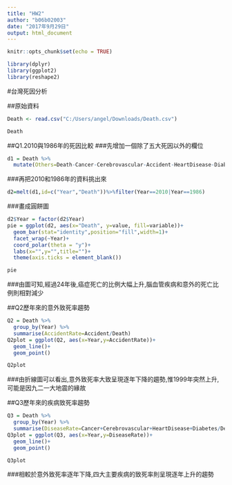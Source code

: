 ---
title: "HW2"
author: "b06b02003"
date: "2017年9月29日"
output: html_document
---

```{r setup, include=FALSE}
knitr::opts_chunk$set(echo = TRUE)
```
```{r}
library(dplyr)
library(ggplot2)
library(reshape2)
```
#台灣死因分析

##原始資料
```{r}
Death <- read.csv("C:/Users/angel/Downloads/Death.csv")
```
```{r echo=FALSE}
Death
```

##Q1.2010與1986年的死因比較
###先增加一個除了五大死因以外的欄位
```{r}
d1 = Death %>% 
  mutate(Others=Death-Cancer-Cerebrovascular-Accident-HeartDisease-Diabetes)
```
###再把2010和1986年的資料挑出來
```{r}
d2=melt(d1,id=c("Year","Death"))%>%filter(Year==2010|Year==1986)
```
###畫成圓餅圖
```{r}
d2$Year = factor(d2$Year)
pie = ggplot(d2, aes(x="Death", y=value, fill=variable))+
  geom_bar(stat="identity",position="fill",width=1)+
  facet_wrap(~Year)+
  coord_polar(theta = "y")+
  labs(x="",y="",title="")+
  theme(axis.ticks = element_blank())
```
```{r echo=FALSE}
pie
```

###由圖可知,經過24年後,癌症死亡的比例大幅上升,腦血管疾病和意外的死亡比例則相對減少

##Q2歷年來的意外致死率趨勢
```{r}
Q2 = Death %>%
  group_by(Year) %>%
  summarise(AccidentRate=Accident/Death)
Q2plot = ggplot(Q2, aes(x=Year,y=AccidentRate))+
  geom_line()+
  geom_point()
```
```{r echo=FALSE}
Q2plot
```

###由折線圖可以看出,意外致死率大致呈現逐年下降的趨勢,惟1999年突然上升,可能是因九二一大地震的緣故

##Q3歷年來的疾病致死率趨勢
```{r}
Q3 = Death %>%
  group_by(Year) %>%
  summarise(DiseaseRate=Cancer+Cerebrovascular+HeartDisease+Diabetes/Death)
Q3plot = ggplot(Q3, aes(x=Year,y=DiseaseRate))+
  geom_line()+
  geom_point()
```
```{r echo=FALSE}
Q3plot
```

###相較於意外致死率逐年下降,四大主要疾病的致死率則呈現逐年上升的趨勢
